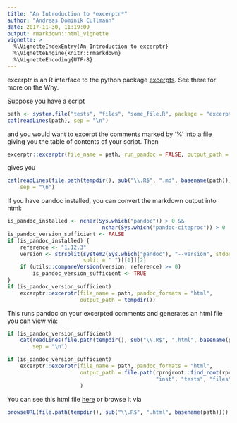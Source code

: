 ```yaml
---
title: "An Introduction to *excerptr*"
author: "Andreas Dominik Cullmann"
date: 2017-11-30, 11:19:09
output: rmarkdown::html_vignette
vignette: >
  %\VignetteIndexEntry{An Introduction to excerptr}
  %\VignetteEngine{knitr::rmarkdown}
  %\VignetteEncoding{UTF-8}
---
```

excerptr is an R interface to the python package [excerpts](https://pypi.python.org/pypi/excerpts).
See there for more on the Why.

Suppose you have a script

```r
path <- system.file("tests", "files", "some_file.R", package = "excerptr")
cat(readLines(path), sep = "\n")
```
and you would want to excerpt the comments marked by '%' into a file giving you the table of contents of your script.
Then 
```r
excerptr::excerptr(file_name = path, run_pandoc = FALSE, output_path = tempdir())
```
gives you

```r
cat(readLines(file.path(tempdir(), sub("\\.R$", ".md", basename(path)))), 
    sep = "\n")
```

If you have pandoc installed, you can convert the markdown output into html:

```r
is_pandoc_installed <- nchar(Sys.which("pandoc")) > 0 &&
                              nchar(Sys.which("pandoc-citeproc")) > 0
is_pandoc_version_sufficient <- FALSE
if (is_pandoc_installed) {
    reference <- "1.12.3"
    version <- strsplit(system2(Sys.which("pandoc"), "--version", stdout = TRUE), 
                        split = " ")[[1]][2]
    if (utils::compareVersion(version, reference) >= 0)
        is_pandoc_version_sufficient <- TRUE
}
if (is_pandoc_version_sufficient) 
    excerptr::excerptr(file_name = path, pandoc_formats = "html", 
                       output_path = tempdir())
```
This runs pandoc on your excerpted comments and generates an html file you can view via:
```r
if (is_pandoc_version_sufficient) 
    cat(readLines(file.path(tempdir(), sub("\\.R$", ".html", basename(path)))), 
        sep = "\n")
```
```r
if (is_pandoc_version_sufficient) 
    excerptr::excerptr(file_name = path, pandoc_formats = "html", 
                       output_path = file.path(rprojroot::find_root(rprojroot::is_r_package), 
                                               "inst", "tests", "files")
                       )
```
You can see this html file [here](http://htmlpreview.github.io/?https://github.com/fvafrCU/excerptr/blob/master/inst/tests/files/some_file.html)
or browse it via
```r
browseURL(file.path(tempdir(), sub("\\.R$", ".html", basename(path))))

```


